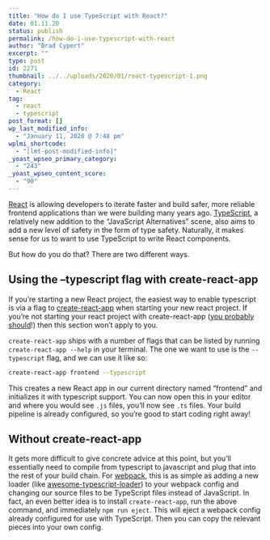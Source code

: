 ```yaml
---
title: "How do I use TypeScript with React?"
date: 01.11.20
status: publish
permalink: /how-do-i-use-typescript-with-react
author: "Brad Cypert"
excerpt: ""
type: post
id: 2271
thumbnail: ../../uploads/2020/01/react-typescript-1.png
category:
  - React
tag:
  - react
  - typescript
post_format: []
wp_last_modified_info:
  - "January 11, 2020 @ 7:48 pm"
wplmi_shortcode:
  - "[lmt-post-modified-info]"
_yoast_wpseo_primary_category:
  - "243"
_yoast_wpseo_content_score:
  - "90"
---
```


[React](https://reactjs.org/) is allowing developers to iterate faster and build safer, more reliable frontend applications than we were building many years ago. [TypeScript](https://www.typescriptlang.org/), a relatively new addition to the “JavaScript Alternatives” scene, also aims to add a new level of safety in the form of type safety. Naturally, it makes sense for us to want to use TypeScript to write React components.

But how do you do that? There are two different ways.

## Using the –typescript flag with create-react-app

If you’re starting a new React project, the easiest way to enable typescript is via a flag to [create-react-app](https://github.com/facebook/create-react-app) when starting your new react project. If you’re not starting your react project with create-react-app ([you probably should](https://reactjs.org/docs/create-a-new-react-app.html#recommended-toolchains)!) then this section won’t apply to you.

`create-react-app` ships with a number of flags that can be listed by running `create-react-app --help` in your terminal. The one we want to use is the `--typescript` flag, and we can use it like so:

```bash
create-react-app frontend --typescript
```

This creates a new React app in our current directory named “frontend” and initializes it with typescript support. You can now open this in your editor and where you would see `.js` files, you’ll now see `.ts` files. Your build pipeline is already configured, so you’re good to start coding right away!

## Without create-react-app

It gets more difficult to give concrete advice at this point, but you’ll essentially need to compile from typescript to javascript and plug that into the rest of your build chain. For [webpack](https://webpack.js.org/), this is as simple as adding a new loader (like [awesome-typescript-loader](https://www.npmjs.com/package/awesome-typescript-loader/v/3.0.3)) to your webpack config and changing our source files to be TypeScript files instead of JavaScript. In fact, an even better idea is to install `create-react-app`, run the above command, and immediately `npm run eject`. This will eject a webpack config already configured for use with TypeScript. Then you can copy the relevant pieces into your own config.
